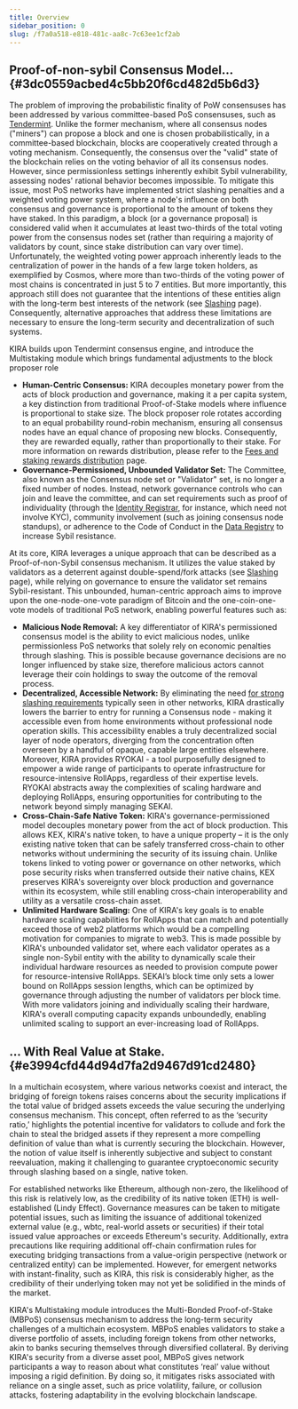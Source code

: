 ```yaml
---
title: Overview
sidebar_position: 0
slug: /f7a0a518-e818-481c-aa8c-7c63ee1cf2ab
---
```





## Proof-of-non-sybil Consensus Model… {#3dc0559acbed4c5bb20f6cd482d5b6d3}


The problem of improving the probabilistic finality of PoW consensuses has been addressed by various committee-based PoS consensuses, such as [Tendermint](https://tendermint.com/). Unlike the former mechanism, where all consensus nodes ("miners") can propose a block and one is chosen probabilistically, in a committee-based blockchain, blocks are cooperatively created through a voting mechanism. Consequently, the consensus over the "valid" state of the blockchain relies on the voting behavior of all its consensus nodes. However, since permissionless settings inherently exhibit Sybil vulnerability, assessing nodes' rational behavior becomes impossible. To mitigate this issue, most PoS networks have implemented strict slashing penalties and a weighted voting power system, where a node's influence on both consensus and governance is proportional to the amount of tokens they have staked. In this paradigm, a block (or a governance proposal) is considered valid when it accumulates at least two-thirds of the total voting power from the consensus nodes set (rather than requiring a majority of validators by count, since stake distribution can vary over time). Unfortunately, the weighted voting power approach inherently leads to the centralization of power in the hands of a few large token holders, as exemplified by Cosmos, where more than two-thirds of the voting power of most chains is concentrated in just 5 to 7 entities. But more importantly, this approach still does not guarantee that the intentions of these entities align with the long-term best interests of the network (see [Slashing](/docs/d6fee8b3-1948-493e-bbdd-796bcc996c2b) page). Consequently, alternative approaches that address these limitations are necessary to ensure the long-term security and decentralization of such systems.


KIRA builds upon Tendermint consensus engine, and introduce the Multistaking module which brings fundamental adjustments to the block proposer role  

- **Human-Centric Consensus:** KIRA decouples monetary power from the acts of block production and governance, making it a per capita system, a key distinction from traditional Proof-of-Stake models where influence is proportional to stake size. The block proposer role rotates according to an equal probability round-robin mechanism, ensuring all consensus nodes have an equal chance of proposing new blocks. Consequently, they are rewarded equally, rather than proportionally to their stake. For more information on rewards distribution, please refer to the [Fees and staking rewards distribution](/docs/85d4757d-f36d-4a39-b7ab-62866c1689ba) page.
- **Governance-Permissioned, Unbounded Validator Set:** The Committee, also known as the Consensus node set or "Validator" set, is no longer a fixed number of nodes. Instead, network governance controls who can join and leave the committee, and can set requirements such as proof of individuality (through the [Identity Registrar](/docs/d482180d-165a-4c09-8c32-167f061ceb92), for instance, which need not involve KYC), community involvement (such as joining consensus node standups), or adherence to the Code of Conduct in the [Data Registry](/docs/1a3a9dbd-3c24-454b-b353-ee6a1c2c7a5c) to increase Sybil resistance.

At its core, KIRA leverages a unique approach that can be described as a Proof-of-non-Sybil consensus mechanism. It utilizes the value staked by validators as a deterrent against double-spend/fork attacks (see [Slashing](/docs/d6fee8b3-1948-493e-bbdd-796bcc996c2b) page), while relying on governance to ensure the validator set remains Sybil-resistant. This unbounded, human-centric approach aims to improve upon the one-node-one-vote paradigm of Bitcoin and the one-coin-one-vote models of traditional PoS network, enabling powerful features such as:

- **Malicious Node Removal:** A key differentiator of KIRA's permissioned consensus model is the ability to evict malicious nodes, unlike permissionless PoS networks that solely rely on economic penalties through slashing. This is possible because governance decisions are no longer influenced by stake size, therefore malicious actors cannot leverage their coin holdings to sway the outcome of the removal process.
- **Decentralized, Accessible Network:** By eliminating the need [for strong slashing requirements](/docs/d6fee8b3-1948-493e-bbdd-796bcc996c2b) typically seen in other networks, KIRA drastically lowers the barrier to entry for running a Consensus node - making it accessible even from home environments without professional node operation skills. This accessibility enables a truly decentralized social layer of node operators, diverging from the concentration often overseen by a handful of opaque, capable large entities elsewhere. Moreover, KIRA provides RYOKAI - a tool purposefully designed to empower a wide range of participants to operate infrastructure for resource-intensive RollApps, regardless of their expertise levels. RYOKAI abstracts away the complexities of scaling hardware and deploying RollApps, ensuring opportunities for contributing to the network beyond simply managing SEKAI.
- **Cross-Chain-Safe Native Token:** KIRA's governance-permissioned model decouples monetary power from the act of block production. This allows KEX, KIRA's native token, to have a unique property – it is the only existing native token that can be safely transferred cross-chain to other networks without undermining the security of its issuing chain. Unlike tokens linked to voting power or governance on other networks, which pose security risks when transferred outside their native chains, KEX preserves KIRA's sovereignty over block production and governance within its ecosystem, while still enabling cross-chain interoperability and utility as a versatile cross-chain asset.
- **Unlimited Hardware Scaling:** One of KIRA's key goals is to enable hardware scaling capabilities for RollApps that can match and potentially exceed those of web2 platforms which would be a compelling motivation for companies to migrate to web3. This is made possible by KIRA's unbounded validator set, where each validator operates as a single non-Sybil entity with the ability to dynamically scale their individual hardware resources as needed to provision compute power for resource-intensive RollApps. SEKAI’s block time only sets a lower bound on RollApps session lengths, which can be optimized by governance through adjusting the number of validators per block time. With more validators joining and individually scaling their hardware, KIRA's overall computing capacity expands unboundedly, enabling unlimited scaling to support an ever-increasing load of RollApps.

## … With Real Value at Stake.  {#e3994cfd44d94d7fa2d9467d91cd2480}


In a multichain ecosystem, where various networks coexist and interact, the bridging of foreign tokens raises concerns about the security implications if the total value of bridged assets exceeds the value securing the underlying consensus mechanism. This concept, often referred to as the ‘security ratio,’ highlights the potential incentive for validators to collude and fork the chain to steal the bridged assets if they represent a more compelling definition of value than what is currently securing the blockchain. However, the notion of value itself is inherently subjective and subject to constant reevaluation, making it challenging to guarantee cryptoeconomic security through slashing based on a single, native token.


For established networks like Ethereum, although non-zero, the likelihood of this risk is relatively low, as the credibility of its native token (ETH) is well-established (Lindy Effect). Governance measures can be taken to mitigate potential issues, such as limiting the issuance of additional tokenized external value (e.g., wbtc, real-world assets or securities) if their total issued value approaches or exceeds Ethereum's security. Additionally, extra precautions like requiring additional off-chain confirmation rules for executing bridging transactions from a value-origin perspective (network or centralized entity) can be implemented. However, for emergent networks with instant-finality, such as KIRA, this risk is considerably higher, as the credibility of their underlying token may not yet be solidified in the minds of the market.


KIRA's Multistaking module introduces the Multi-Bonded Proof-of-Stake (MBPoS) consensus mechanism to address the long-term security challenges of a multichain ecosystem. MBPoS enables validators to stake a diverse portfolio of assets, including foreign tokens from other networks, akin to banks securing themselves through diversified collateral. By deriving KIRA's security from a diverse asset pool, MBPoS gives network participants a way to reason about what constitutes ‘real’ value without imposing a rigid definition. By doing so, it mitigates risks associated with reliance on a single asset, such as price volatility, failure, or collusion attacks, fostering adaptability in the evolving blockchain landscape.

